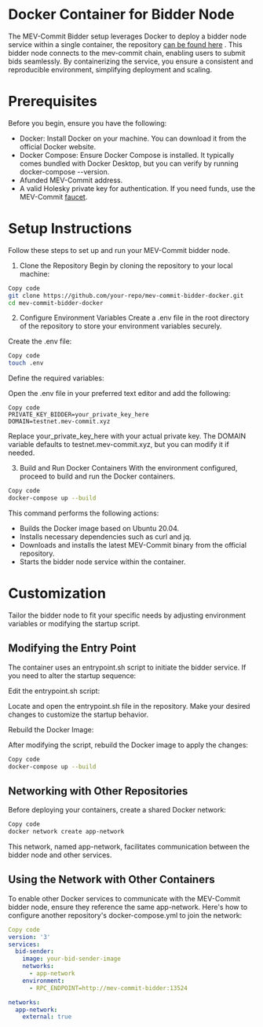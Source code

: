 # **Docker Container for Bidder Node**

The MEV-Commit Bidder setup leverages Docker to deploy a bidder node service within a single container, the repository [can be found here](https://github.com/primev/bidder_node_docker) . This bidder node connects to the mev-commit chain, enabling users to submit bids seamlessly. 
By containerizing the service, you ensure a consistent and reproducible environment, simplifying deployment and scaling.

# Prerequisites
Before you begin, ensure you have the following:

- Docker: Install Docker on your machine. You can download it from the official Docker website.
- Docker Compose: Ensure Docker Compose is installed. It typically comes bundled with Docker Desktop, but you can verify by running docker-compose --version.
- Afunded MEV-Commit address.
- A valid Holesky private key for authentication. If you need funds, use the MEV-Commit [faucet](https://faucet.testnet.mev-commit.xyz/).

                                                                                                 
# Setup Instructions
Follow these steps to set up and run your MEV-Commit bidder node.

1. Clone the Repository
Begin by cloning the repository to your local machine:

```bash
Copy code
git clone https://github.com/your-repo/mev-commit-bidder-docker.git
cd mev-commit-bidder-docker
```
                                                                                                 
2. Configure Environment Variables
Create a .env file in the root directory of the repository to store your environment variables securely.

Create the .env file:

```bash
Copy code
touch .env
```

Define the required variables:

Open the .env file in your preferred text editor and add the following:

```env
Copy code
PRIVATE_KEY_BIDDER=your_private_key_here
DOMAIN=testnet.mev-commit.xyz
```

Replace your_private_key_here with your actual private key.
The DOMAIN variable defaults to testnet.mev-commit.xyz, but you can modify it if needed.

3. Build and Run Docker Containers
With the environment configured, proceed to build and run the Docker containers.
```bash
Copy code
docker-compose up --build
```

This command performs the following actions:

- Builds the Docker image based on Ubuntu 20.04.
- Installs necessary dependencies such as curl and jq.
- Downloads and installs the latest MEV-Commit binary from the official repository.
- Starts the bidder node service within the container.


# Customization
Tailor the bidder node to fit your specific needs by adjusting environment variables or modifying the startup script.

## Modifying the Entry Point
The container uses an entrypoint.sh script to initiate the bidder service. If you need to alter the startup sequence:

Edit the entrypoint.sh script:

Locate and open the entrypoint.sh file in the repository. Make your desired changes to customize the startup behavior.

Rebuild the Docker Image:

After modifying the script, rebuild the Docker image to apply the changes:

```bash
Copy code
docker-compose up --build
```
                                                                                                 
## Networking with Other Repositories
Before deploying your containers, create a shared Docker network:

```bash
Copy code
docker network create app-network
```
                                                                                                 
This network, named app-network, facilitates communication between the bidder node and other services.

## Using the Network with Other Containers
To enable other Docker services to communicate with the MEV-Commit bidder node, ensure they reference the same app-network. Here's how to configure another repository's docker-compose.yml to join the network:

```yaml
Copy code
version: '3'
services:
  bid-sender:
    image: your-bid-sender-image
    networks:
      - app-network
    environment:
      - RPC_ENDPOINT=http://mev-commit-bidder:13524

networks:
  app-network:
    external: true
```        
                                                                                                 
